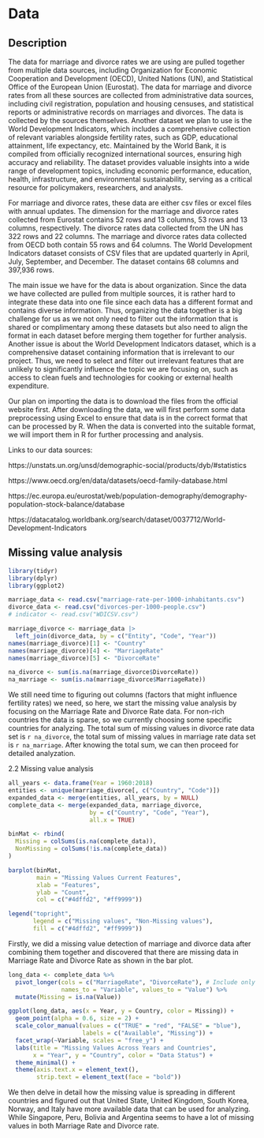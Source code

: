 # Data

## Description

The data for marriage and divorce rates we are using are pulled together from multiple data sources, including Organization for Economic Cooperation and Development (OECD), United Nations (UN), and Statistical Office of the European Union (Eurostat). The data for marriage and divorce rates from all these sources are collected from administrative data sources, including civil registration, population and housing censuses, and statistical reports or administrative records on marriages and divorces. The data is collected by the sources themselves. Another dataset we plan to use is the World Development Indicators, which includes a comprehensive collection of relevant variables alongside fertility rates, such as GDP, educational attainment, life expectancy, etc. Maintained by the World Bank, it is compiled from officially recognized international sources, ensuring high accuracy and reliability. The dataset provides valuable insights into a wide range of development topics, including economic performance, education, health, infrastructure, and environmental sustainability, serving as a critical resource for policymakers, researchers, and analysts. 

For marriage and divorce rates, these data are either csv files or excel files with annual updates. The dimension for the marriage and divorce rates collected from Eurostat contains 52 rows and 13 columns, 53 rows and 13 columns, respectively. The divorce rates data collected from the UN has 322 rows and 22 columns. The marriage and divorce rates data collected from OECD both contain 55 rows and 64 columns. The World Development Indicators dataset consists of CSV files that are updated quarterly in April, July, September, and December. The dataset contains 68 columns and 397,936 rows.


The main issue we have for the data is about organization. Since the data we have collected are pulled from multiple sources, it is rather hard to integrate these data into one file since each data has a different format and contains diverse information. Thus, organizing the data together is a big challenge for us as we not only need to filter out the information that is shared or complimentary among these datasets but also need to align the format in each dataset before merging them together for further analysis. Another issue is about the World Development Indicators dataset, which is a comprehensive dataset containing information that is irrelevant to our project. Thus, we need to select and filter out irrelevant features that are unlikely to significantly influence the topic we are focusing on, such as access to clean fuels and technologies for cooking or external health expenditure.


Our plan on importing the data is to download the files from the official website first. After downloading the data, we will first perform some data preprocessing using Excel to ensure that data is in the correct format that can be processed by R. When the data is converted into the suitable format, we will import them in R for further processing and analysis.

Links to our data sources:

https://unstats.un.org/unsd/demographic-social/products/dyb/#statistics

https://www.oecd.org/en/data/datasets/oecd-family-database.html

https://ec.europa.eu/eurostat/web/population-demography/demography-population-stock-balance/database

https://datacatalog.worldbank.org/search/dataset/0037712/World-Development-Indicators 


## Missing value analysis
```r
library(tidyr)
library(dplyr)
library(ggplot2)
```

```r
marriage_data <- read.csv("marriage-rate-per-1000-inhabitants.csv")
divorce_data <- read.csv("divorces-per-1000-people.csv")
# indicator <- read.csv("WDICSV.csv")
```

```r
marriage_divorce <- marriage_data |> 
  left_join(divorce_data, by = c("Entity", "Code", "Year")) 
names(marriage_divorce)[1] <- "Country"
names(marriage_divorce)[4] <- "MarriageRate"
names(marriage_divorce)[5] <- "DivorceRate"

na_divorce <- sum(is.na(marriage_divorce$DivorceRate))
na_marriage <- sum(is.na(marriage_divorce$MarriageRate))
```
We still need time to figuring out columns (factors that might influence fertility rates) we need, so here,
we start the missing value analysis by focusing on the Marriage Rate and Divorce Rate data. For non-rich countries the data is sparse, so we currently choosing some specific countries for analyzing. The total sum of missing values in divorce rate data set is `r na_divorce`, the total sum of missing values in marriage rate data set is `r na_marriage`. After knowing the total sum, we can then proceed for detailed analyzation.

2.2 Missing value analysis
```r
all_years <- data.frame(Year = 1960:2018)
entities <- unique(marriage_divorce[, c("Country", "Code")])
expanded_data <- merge(entities, all_years, by = NULL)
complete_data <- merge(expanded_data, marriage_divorce, 
                       by = c("Country", "Code", "Year"), 
                       all.x = TRUE)
```

```r
binMat <- rbind(
  Missing = colSums(is.na(complete_data)),
  NonMissing = colSums(!is.na(complete_data))
)

barplot(binMat, 
        main = "Missing Values Current Features", 
        xlab = "Features", 
        ylab = "Count", 
        col = c("#4dffd2", "#ff9999"))

legend("topright", 
       legend = c("Missing values", "Non-Missing values"), 
       fill = c("#4dffd2", "#ff9999"))
```
Firstly, we did a missing value detection of marriage and divorce data after combining them together and
discovered that there are missing data in Marriage Rate and Divorce Rate as shown in the bar plot.

```r
long_data <- complete_data %>%
  pivot_longer(cols = c("MarriageRate", "DivorceRate"), # Include only relevant columns
               names_to = "Variable", values_to = "Value") %>%
  mutate(Missing = is.na(Value)) 

ggplot(long_data, aes(x = Year, y = Country, color = Missing)) +
  geom_point(alpha = 0.6, size = 2) +
  scale_color_manual(values = c("TRUE" = "red", "FALSE" = "blue"),
                     labels = c("Available", "Missing")) +
  facet_wrap(~Variable, scales = "free_y") +
  labs(title = "Missing Values Across Years and Countries",
       x = "Year", y = "Country", color = "Data Status") +
  theme_minimal() +
  theme(axis.text.x = element_text(),
        strip.text = element_text(face = "bold"))
```
We then delve in detail how the missing value is spreading in different countries and figured 
out that United State, United Kingdom, South Korea, Norway, and Italy have more available data 
that can be used for analyzing. While Singapore, Peru, Bolivia and Argentina seems to have a lot
of missing values in both Marriage Rate and Divorce rate.
